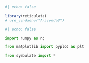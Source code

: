 
```{r}
#| echo: false

library(reticulate)
# use_condaenv("Anaconda3")
```


```{python}
#| echo: false

import numpy as np

from matplotlib import pyplot as plt

from symbulate import *
```
